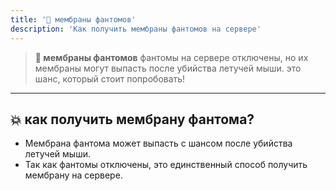 ```yaml
---
title: '🦇 мембраны фантомов'
description: 'Как получить мембраны фантомов на сервере'
---
```


> **🦇 мембраны фантомов**
> фантомы на сервере отключены, но их мембраны могут выпасть после убийства летучей мыши. это шанс, который стоит попробовать!

---

## 💥 как получить мембрану фантома?

- Мембрана фантома может выпасть с шансом после убийства летучей мыши.
- Так как фантомы отключены, это единственный способ получить мембрану на сервере.
